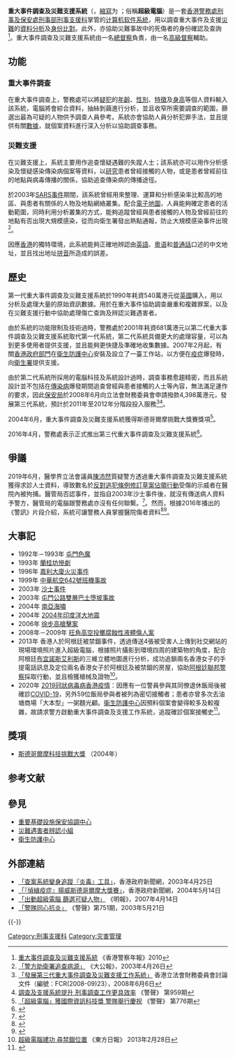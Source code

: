 {{noteTA|G1=IT}}
{{Pathnav|香港警務處|香港警務處架構|刑事及保安處|刑事部|刑事支援科|frame=1}}
'''重大事件調查及災難支援系統'''（{{lang-en|'''M'''ajor '''I'''ncident '''I'''nvestigation and '''D'''isaster '''S'''upport '''S'''ystem}}，[[縮寫|縮寫]]为 {{lang|en|'''MIIDSS'''}}；俗稱'''超級電腦'''）是一套[[香港警務處|香港警務處]][[刑事及保安處|刑事及保安處]][[刑事部|刑事部]][[刑事支援科|刑事支援科]]掌管的[[计算机软件|计算机软件]][[系統|系統]]，用以調查重大事件及支援[[災難|災難]]的[[資料|資料]][[分析|分析]]及[[身份|身份]][[比對|比對]]。此外，亦協助災難事故中的死傷者的身份確認及查詢<ref>[http://www.police.gov.hk/info/review/2010/tc/pdf/TC_E_organisation.pdf 重大事件調查及災難支援系統] {{Wayback|url=http://www.police.gov.hk/info/review/2010/tc/pdf/TC_E_organisation.pdf |date=20131019134033 }} 《香港警察年報》2010</ref>。重大事件調查及災難支援系統由一名[[總督察|總督察]]負責，由一名[[高級督察|高級督察]]輔助。

== 功能 ==
=== 重大事件調查 ===
在重大事件調查上，警務處可以將[[疑犯|疑犯]]的[[年齡|年齡]]、[[性別|性別]]、[[特徵|特徵]]及[[身高|身高]]等個人資料輸入該系統，電腦將會綜合資料，抽絲剝繭進行分析，並且收窄所需要調查的範圍，篩選出最為可疑的人物供予調查人員參考。系統亦會協助人員分析犯罪手法，並且提供有關[[數據|數據]]，就個案資料進行深入分析以協助調查事務。 

=== 災難支援 ===
在災難支援上，系統主要用作追查懷疑遇難的失蹤人士；該系統亦可以用作分析感染及懷疑感染傳染病個案等資料，以[[研究|研究]]患者曾經接觸的人物，或是患者曾經前往的地點與病毒傳播的關係，協助追查傳染病的傳播途徑。

於2003年[[SARS事件|SARS事件]]期間，該系統曾經用來整理、運算和分析感染率比較高的地區、與患者有關係的人物及地點網絡叢集。配合[[電子地圖|電子地圖]]，人員能夠確定患者的活動範圍，同時利用分析叢集的方式，能夠追蹤曾經與患者接觸的人物及曾經前往的地點有否出現大規模感染，從而向衛生署發出熱點通報，防止大規模感染事件出現<ref>[http://www.takungpao.com/news/2003-4-26/GW-129256.htm 「警方助衛署追查病源」] {{webarchive|url=https://web.archive.org/web/20070930061715/http://www.takungpao.com/news/2003-4-26/GW-129256.htm |date=2007-09-30 }}《大公報》，2003年4月26日</ref>。

因應[[香港|香港]]的獨特環境，此系統能夠正確地辨認由[[英語|英語]]、[[粵语|粵语]]和[[普通話|普通話]]口述的中文地址，並且找出地址[[拼音|拼音]]所造成的誤差。

== 歷史 ==
第一代重大事件調查及災難支援系統於1990年耗資540萬港元從[[英國|英國]]購入，用以分析及處理大量的原始資訊數據。用於在重大事件協助調查嚴重和複雜罪案，以及在災難支援行動中協助處理傷亡查詢及辨認災難遇害者。

由於系統的功能限制及技術過時，警務處於2001年耗資681萬港元以第二代重大事件調查及災難支援系統取代第一代系統，第二代系統具備更大的處理容量，可以為到更多使用者提供支援，並且能夠更快捷及準確地收集數據。2007年2月起，有關[[香港政府部門|香港政府部門]]在[[衛生防護中心|衛生防護中心]]安裝及設立了一臺工作站，以方便在[[疫症|疫症]]爆發時，向[[衛生署_(香港)|衛生署]]提供支援。

由於第二代系統所採用的電腦科技及系統設計過時，調查事務愈趨精密，而且系統設計並不包括在[[傳染病|傳染病]]爆發期間追查曾經與患者接觸的人士等內容，無法滿足運作的要求，因此[[保安局_(香港)|保安局]]於2008年6月向立法會財務委員會申請撥款4,398萬港元，發展第三代系統，預計於2011年至2012年分階段投入服務<ref>[http://www.legco.gov.hk/yr07-08/chinese/fc/fc/papers/f08-23c.pdf 「發展第三代重大事件調查及災難支援工作系統」] {{Wayback|url=http://www.legco.gov.hk/yr07-08/chinese/fc/fc/papers/f08-23c.pdf |date=20200921005534 }} 香港立法會財務委員會討論文件（編號：FCR(2008-09)23），2008年6月6日</ref><ref>[http://www.police.gov.hk/offbeat/959/chi/n06.htm 調查及支援系統提升 刑事調查工作更具效率] {{Wayback|url=http://www.police.gov.hk/offbeat/959/chi/n06.htm |date=20200625185120 }} 《警聲》 第959期</ref>。

2004年6月，重大事件調查及災難支援系統獲得斯德哥爾摩挑戰大獎賽獎項<ref>[http://www.police.gov.hk/offbeat/776/chi/n01.htm 「超級電腦」獲國際資訊科技獎 警隊舉行慶祝] {{Wayback|url=http://www.police.gov.hk/offbeat/776/chi/n01.htm |date=20200625185124 }} 《警聲》 第776期</ref>。

2016年4月，警務處表示正式推出第三代重大事件調查及災難支援系統<ref>{{cite web |title=警隊正式推出第三代重大事件調查及災難支援系統 |url=https://www.police.gov.hk/offbeat/1063/chi/3991.html |publisher=香港警務處 |accessdate=2019-07-03 |archive-date=2020-06-25 |archive-url=https://web.archive.org/web/20200625185130/https://www.police.gov.hk/offbeat/1063/chi/3991.html |dead-url=no }}</ref>。

== 爭議 ==
2019年6月，醫學界立法會議員[[陳沛然|陳沛然]]質疑警方透過重大事件調查及災難支援系統獲得求診人士資料，導致數名於[[反對逃犯條例修訂草案佔領行動|反對逃犯條例修訂草案佔領行動]]受傷的示威者在醫院內被拘捕。醫管局否認事件，並指自2003年沙士事件後，就沒有傳送病人資料予警方，醫管局的電腦跟警務處亦沒有任何聯繫。<ref>{{cite news |title=醫管局與警務處電腦系統被指可相連　醫管局：無聯繫 |url=https://www.hk01.com/%E7%A4%BE%E6%9C%83%E6%96%B0%E8%81%9E/342421/%E9%80%83%E7%8A%AF%E6%A2%9D%E4%BE%8B-%E9%86%AB%E7%AE%A1%E5%B1%80%E8%88%87%E8%AD%A6%E5%8B%99%E8%99%95%E9%9B%BB%E8%85%A6%E7%B3%BB%E7%B5%B1%E8%A2%AB%E6%8C%87%E5%8F%AF%E7%9B%B8%E9%80%A3-%E9%86%AB%E7%AE%A1%E5%B1%80-%E7%84%A1%E8%81%AF%E7%B9%AB |accessdate=2019-07-03 |work=香港01 |date=2019-06-19 |archive-date=2020-06-25 |archive-url=https://web.archive.org/web/20200625185138/https://www.hk01.com/%E7%A4%BE%E6%9C%83%E6%96%B0%E8%81%9E/342421/%E9%80%83%E7%8A%AF%E6%A2%9D%E4%BE%8B-%E9%86%AB%E7%AE%A1%E5%B1%80%E8%88%87%E8%AD%A6%E5%8B%99%E8%99%95%E9%9B%BB%E8%85%A6%E7%B3%BB%E7%B5%B1%E8%A2%AB%E6%8C%87%E5%8F%AF%E7%9B%B8%E9%80%A3-%E9%86%AB%E7%AE%A1%E5%B1%80-%E7%84%A1%E8%81%AF%E7%B9%AB |dead-url=no }}</ref>。然而，根據2016年播出的《警訊》片段介紹，系統可讓警務人員掌握醫院傷者資料<ref>{{cite web |title=警訊：重大事件調查及災難支援系統 |url=https://www.youtube.com/watch?v=vZx_6C0BA2k |website=YouTube |publisher=RTHK |access-date=2019-07-03 |archive-date=2020-07-17 |archive-url=https://web.archive.org/web/20200717154915/https://www.youtube.com/watch?v=vZx_6C0BA2k |dead-url=no }}</ref><ref>{{cite news |title=3年前《警訊》證警方電腦能接通政府各部門 |url=https://www.am730.com.hk/news/%E6%96%B0%E8%81%9E/3%E5%B9%B4%E5%89%8D%E3%80%8A%E8%AD%A6%E8%A8%8A%E3%80%8B%E8%AD%89%E8%AD%A6%E6%96%B9%E9%9B%BB%E8%85%A6%E8%83%BD%E6%8E%A5%E9%80%9A%E6%94%BF%E5%BA%9C%E5%90%84%E9%83%A8%E9%96%80-177108 |accessdate=2019-07-03 |work=AM730 |date=2019-06-19 |archive-date=2020-06-25 |archive-url=https://web.archive.org/web/20200625185146/https://www.am730.com.hk/news/%E6%96%B0%E8%81%9E/3%E5%B9%B4%E5%89%8D%E3%80%8A%E8%AD%A6%E8%A8%8A%E3%80%8B%E8%AD%89%E8%AD%A6%E6%96%B9%E9%9B%BB%E8%85%A6%E8%83%BD%E6%8E%A5%E9%80%9A%E6%94%BF%E5%BA%9C%E5%90%84%E9%83%A8%E9%96%80-177108 |dead-url=no }}</ref>。

== 大事記 ==
*1992年－1993年 [[屯門色魔|屯門色魔]]
*1993年 [[蘭桂坊慘劇|蘭桂坊慘劇]]
*1996年 [[嘉利大廈火災事件|嘉利大廈火災事件]]
*1999年 [[中華航空642號班機事故|中華航空642號班機事故]]
*2003年 [[沙士事件|沙士事件]]
*2003年 [[屯門公路雙層巴士墮坡事故|屯門公路雙層巴士墮坡事故]]
*2004年 [[南亞海嘯|南亞海嘯]] 
*2004年 [[2004年印度洋大地震|2004年印度洋大地震]]
*2006年 [[徐步高槍擊案|徐步高槍擊案]]
*2008年－2009年 [[旺角高空投擲腐蝕性液體傷人案|旺角高空投擲腐蝕性液體傷人案]]
*2013年 香港人於阿根廷被禁錮事件，透過傳送4張被受害人上傳到社交網站的現場環境照片進入超級電腦，根據照片攝影到環境四周的建築物的角度，配合阿根廷[[布宜諾斯艾利斯|布宜諾斯艾利斯]]的三維立體地圖進行分析，成功追鎖兩名香港女子的手提電話訊息及定位兩名香港女子於阿根廷及被禁錮的房屋，協助[[阿根廷聯邦警察|阿根廷聯邦警察]]採取行動，並且檢獲槍械及證物<ref>[http://orientaldaily.on.cc/cnt/news/20130228/00176_002.html 超級電腦建功 尋禁錮位置] {{Wayback|url=http://orientaldaily.on.cc/cnt/news/20130228/00176_002.html |date=20200625185150 }} 《東方日報》 2013年2月28日</ref>。
*2020年 [[2019冠狀病毒病香港疫情|2019冠狀病毒病香港疫情]]：因應有一位警員參與其同僚退休飯局後被確診[[COVID-19|COVID-19]]，另外59位飯局參與者被列為密切接觸者；患者亦曾多次去油塘商場「大本型」一粥麵光顧。[[衞生防護中心|衞生防護中心]]因預料個案會變得較多及較複雜，故請求警方啟動重大事件調查及支援工作系統，追蹤確診個案接觸史<ref>{{Cite news |url=https://news.rthk.hk/rthk/ch/component/k2/1509976-20200221.htm |title=確診警員曾光顧大本型一粥麵　警方將啟動超級電腦追蹤 |date=2020-02-21 |work=[[香港電台|香港電台]] |dead-url=no |access-date=2020-02-21 |archive-date=2020-06-25 |archive-url=https://web.archive.org/web/20200625185200/https://news.rthk.hk/rthk/ch/component/k2/1509976-20200221.htm }}</ref>。

== 獎項 ==
* [https://www.stockholmchallenge.org 斯德哥爾摩科技挑戰大獎] {{Wayback|url=https://www.stockholmchallenge.org/ |date=20220302111104 }}（2004年）

== 参考文献 ==
{{Reflist|2}}

== 參見 ==
*[[重要基礎設施保安協調中心|重要基礎設施保安協調中心]]
*[[災難遇害者辨認小組|災難遇害者辨認小組]]
*[[衛生防護中心|衛生防護中心]]

== 外部連結 ==
{{Portal|香港|信息技术}}
* [https://web.archive.org/web/20070927211435/http://www3.news.gov.hk/isd/ebulletin/tc/category/lawandorder/030425/html/030425tc08001.htm 「查案系統變身追蹤『炎毒』工具」]，香港政府新聞網，2003年4月25日
* [https://web.archive.org/web/20070930032621/http://www.news.gov.hk/tc/category/healthandcommunity/040514/html/040514tc08001.htm 「『偵緝疫症』揚威斯德哥爾摩大獎賽」]，香港政府新聞網，2004年5月14日
* [http://www.mingpaovan.com/htm/News/20070414/HK-gga2.htm 「出動超級電腦 篩選可疑人物」] {{Wayback|url=http://www.mingpaovan.com/htm/News/20070414/HK-gga2.htm |date=20070928110125 }}《明報》，2007年4月14日
* [http://www.police.gov.hk/offbeat/751/chi/n02.htm 「警隊同心抗炎」] {{Wayback|url=http://www.police.gov.hk/offbeat/751/chi/n02.htm |date=20200625185205 }}《警聲》第751期，2003年5月21日
{{-}}
{{HKPF architecture}}

[[Category:刑事支援科|Category:刑事支援科]]
[[Category:灾害管理|Category:灾害管理]]